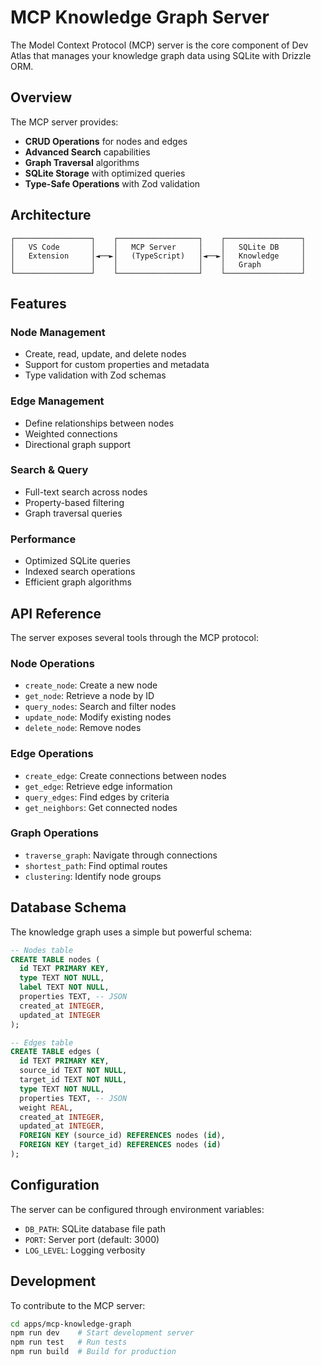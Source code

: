 # MCP Knowledge Graph Server

The Model Context Protocol (MCP) server is the core component of Dev Atlas that manages your knowledge graph data using SQLite with Drizzle ORM.

## Overview

The MCP server provides:
- **CRUD Operations** for nodes and edges
- **Advanced Search** capabilities
- **Graph Traversal** algorithms
- **SQLite Storage** with optimized queries
- **Type-Safe Operations** with Zod validation

## Architecture

```
┌─────────────────┐    ┌──────────────────┐    ┌─────────────────┐
│   VS Code       │    │   MCP Server     │    │   SQLite DB     │
│   Extension     │◄──►│   (TypeScript)   │◄──►│   Knowledge     │
│                 │    │                  │    │   Graph         │
└─────────────────┘    └──────────────────┘    └─────────────────┘
```

## Features

### Node Management
- Create, read, update, and delete nodes
- Support for custom properties and metadata
- Type validation with Zod schemas

### Edge Management
- Define relationships between nodes
- Weighted connections
- Directional graph support

### Search & Query
- Full-text search across nodes
- Property-based filtering
- Graph traversal queries

### Performance
- Optimized SQLite queries
- Indexed search operations
- Efficient graph algorithms

## API Reference

The server exposes several tools through the MCP protocol:

### Node Operations

- `create_node`: Create a new node
- `get_node`: Retrieve a node by ID
- `query_nodes`: Search and filter nodes
- `update_node`: Modify existing nodes
- `delete_node`: Remove nodes

### Edge Operations

- `create_edge`: Create connections between nodes
- `get_edge`: Retrieve edge information
- `query_edges`: Find edges by criteria
- `get_neighbors`: Get connected nodes

### Graph Operations

- `traverse_graph`: Navigate through connections
- `shortest_path`: Find optimal routes
- `clustering`: Identify node groups

## Database Schema

The knowledge graph uses a simple but powerful schema:

```sql
-- Nodes table
CREATE TABLE nodes (
  id TEXT PRIMARY KEY,
  type TEXT NOT NULL,
  label TEXT NOT NULL,
  properties TEXT, -- JSON
  created_at INTEGER,
  updated_at INTEGER
);

-- Edges table  
CREATE TABLE edges (
  id TEXT PRIMARY KEY,
  source_id TEXT NOT NULL,
  target_id TEXT NOT NULL,
  type TEXT NOT NULL,
  properties TEXT, -- JSON
  weight REAL,
  created_at INTEGER,
  updated_at INTEGER,
  FOREIGN KEY (source_id) REFERENCES nodes (id),
  FOREIGN KEY (target_id) REFERENCES nodes (id)
);
```

## Configuration

The server can be configured through environment variables:

- `DB_PATH`: SQLite database file path
- `PORT`: Server port (default: 3000)
- `LOG_LEVEL`: Logging verbosity

## Development

To contribute to the MCP server:

```bash
cd apps/mcp-knowledge-graph
npm run dev    # Start development server
npm run test   # Run tests
npm run build  # Build for production
```
